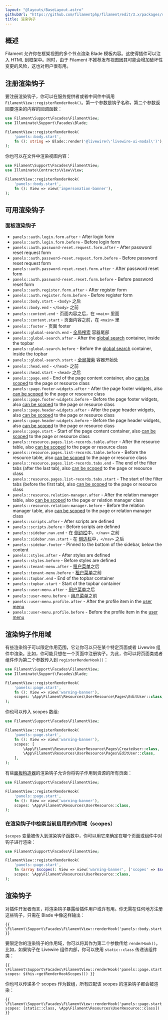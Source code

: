 ```yaml
---
layout: "@layouts/BaseLayout.astro"
githubUrl: "https://github.com/filamentphp/filament/edit/3.x/packages/support/docs/06-render-hooks.md"
title: 渲染钩子
---
```


## 概述

Filament 允许你在框架视图的多个节点渲染 Blade 模板内容。这使得插件可以注入 HTML 到框架中。同时，由于 Filament 不推荐发布视图因其可能会增加破坏性变更的风险，这也对用户很有用。

## 注册渲染钩子

要注册渲染钩子，你可以在服务提供者或者中间件中调用 `FilamentView::registerRenderHook()`。第一个参数是钩子名称，第二个参数返回要渲染的内容的回调函数：

```php
use Filament\Support\Facades\FilamentView;
use Illuminate\Support\Facades\Blade;

FilamentView::registerRenderHook(
    'panels::body.start',
    fn (): string => Blade::render('@livewire(\'livewire-ui-modal\')'),
);
```

你也可以在文件中渲染视图内容：

```php
use Filament\Support\Facades\FilamentView;
use Illuminate\Contracts\View\View;

FilamentView::registerRenderHook(
    'panels::body.start',
    fn (): View => view('impersonation-banner'),
);
```

## 可用渲染钩子

### 面板渲染钩子

- `panels::auth.login.form.after` - After login form
- `panels::auth.login.form.before` - Before login form
- `panels::auth.password-reset.request.form.after` - After password reset request form
- `panels::auth.password-reset.request.form.before` - Before password reset request form
- `panels::auth.password-reset.reset.form.after` - After password reset form
- `panels::auth.password-reset.reset.form.before` - Before password reset form
- `panels::auth.register.form.after` - After register form
- `panels::auth.register.form.before` - Before register form
- `panels::body.start` - `<body>` 之后
- `panels::body.end` - `</body>` 之前
- `panels::content.end` - 页面内容之后，在 `<main>` 里面
- `panels::content.start` - 页面内容之前，在 `<main>` 里
- `panels::footer` - 页面 footer
- `panels::global-search.end` - [全局搜索](../panels/resources/global-search) 容器尾部
- `panels::global-search.after` - After the [global search](../panels/resources/global-search) container, inside the topbar
- `panels::global-search.before` - Before the [global search](../panels/resources/global-search) container, inside the topbar
- `panels::global-search.start` - [全局搜索](../panels/resources/global-search) 容器开始处
- `panels::head.end` - `</head>` 之前
- `panels::head.start` - `<head>` 之后
- `panels::page.end` - End of the page content container, also [can be scoped](#scoping-render-hooks) to the page or resource class
- `panels::page.footer-widgets.after` - After the page footer widgets, also [can be scoped](#scoping-render-hooks) to the page or resource class
- `panels::page.footer-widgets.before` - Before the page footer widgets, also [can be scoped](#scoping-render-hooks) to the page or resource class
- `panels::page.header-widgets.after` - After the page header widgets, also [can be scoped](#scoping-render-hooks) to the page or resource class
- `panels::page.header-widgets.before` - Before the page header widgets, also [can be scoped](#scoping-render-hooks) to the page or resource class
- `panels::page.start` - Start of the page content container, also [can be scoped](#scoping-render-hooks) to the page or resource class
- `panels::resource.pages.list-records.table.after` - After the resource table, also [can be scoped](#scoping-render-hooks) to the page or resource class
- `panels::resource.pages.list-records.table.before` - Before the resource table, also [can be scoped](#scoping-render-hooks) to the page or resource class
- `panels::resource.pages.list-records.tabs.end` - The end of the filter tabs (after the last tab), also [can be scoped](#scoping-render-hooks) to the page or resource class
- `panels::resource.pages.list-records.tabs.start` - The start of the filter tabs (before the first tab), also [can be scoped](#scoping-render-hooks) to the page or resource class
- `panels::resource.relation-manager.after` - After the relation manager table, also [can be scoped](#scoping-render-hooks) to the page or relation manager class
- `panels::resource.relation-manager.before` - Before the relation manager table, also [can be scoped](#scoping-render-hooks) to the page or relation manager class
- `panels::scripts.after` - After scripts are defined
- `panels::scripts.before` - Before scripts are defined
- `panels::sidebar.nav.end` - 在 [侧边栏](../panels/navigation)中，`</nav>` 之前
- `panels::sidebar.nav.start` - 在 [侧边栏](../panels/navigation)中，`</nav>` 之后
- `panels::sidebar.footer` - Pinned to the bottom of the sidebar, below the content
- `panels::styles.after` - After styles are defined
- `panels::styles.before` - Before styles are defined
- `panels::tenant-menu.after` - [租户菜单](../panels/tenancy#自定义租户菜单)之后
- `panels::tenant-menu.before` - [租户菜单](../panels/tenancy#自定义租户菜单)之前
- `panels::topbar.end` - End of the topbar container
- `panels::topbar.start` - Start of the topbar container
- `panels::user-menu.after` - [用户菜单](../panels/navigation#自定义用户菜单)之后
- `panels::user-menu.before` - [用户菜单](../panels/navigation#自定义用户菜单)之前
- `panels::user-menu.profile.after` - After the profile item in the [user menu](../panels/navigation#自定义用户菜单)
- `panels::user-menu.profile.before` - Before the profile item in the [user menu](../panels/navigation#自定义用户菜单)

## 渲染钩子作用域

有些渲染钩子可以限定作用范围，它让你可以只在某个特定页面或者 Livewire 组件中渲染。比如，你可能只想在一个页面中注册钩子。为此，你可以将页面类或者组件作为第二个参数传入到 `registerRenderHook()`：

```php
use Filament\Support\Facades\FilamentView;
use Illuminate\Support\Facades\Blade;

FilamentView::registerRenderHook(
    'panels::page.start',
    fn (): View => view('warning-banner'),
    scopes: \App\Filament\Resources\UserResource\Pages\EditUser::class,
);
```

你也可以传入 scopes 数组:

```php
use Filament\Support\Facades\FilamentView;

FilamentView::registerRenderHook(
    'panels::page.start',
    fn (): View => view('warning-banner'),
    scopes: [
        \App\Filament\Resources\UserResource\Pages\CreateUser::class,
        \App\Filament\Resources\UserResource\Pages\EditUser::class,
    ],
);
```

有些[面板构造器](#面板渲染钩子)的渲染钩子允许你将钩子作用到资源的所有页面：

```php
use Filament\Support\Facades\FilamentView;

FilamentView::registerRenderHook(
    'panels::page.start',
    fn (): View => view('warning-banner'),
    scopes: \App\Filament\Resources\UserResource::class,
);
```

### 在渲染钩子中检索当前启用的作用域（scopes）

`$scopes` 变量被传入到渲染钩子函数中，你可以用它来确定在哪个页面或组件中对钩子进行渲染：

```php
use Filament\Support\Facades\FilamentView;

FilamentView::registerRenderHook(
    'panels::page.start',
    fn (array $scopes): View => view('warning-banner', ['scopes' => $scopes]),
    scopes: \App\Filament\Resources\UserResource::class,
);
```

## 渲染钩子

对插件开发者而言，将渲染钩子暴露给插件用户或许有用。你无需在任何地方注册这些钩子，只需在 Blade 中像这样输出：

```blade
{{ \Filament\Support\Facades\FilamentView::renderHook('panels::body.start') }}
```

要限定你的渲染钩子的作用域，你可以将其作为第二个参数传给 `renderHook()`。比如，如果钩子在 Livewire 组件内部，你可以使用 `static::class` 传递该组件类：

```blade
{{ \Filament\Support\Facades\FilamentView::renderHook('panels::page.start', scopes: $this->getRenderHookScopes()) }}
```

你也可以传递多个 scopes 作为数组，所有匹配该 scopes 的渲染钩子都会被渲染：

```blade
{{ \Filament\Support\Facades\FilamentView::renderHook('panels::page.start', scopes: [static::class, \App\Filament\Resources\UserResource::class]) }}
```
